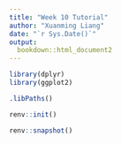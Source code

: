 ```yaml
---
title: "Week 10 Tutorial"
author: "Xuanming Liang"
date: "`r Sys.Date()`"
output:
  bookdown::html_document2
---
```



```r
library(dplyr)
library(ggplot2)
```

```r
.libPaths()
```

```r
renv::init()
```


```r
renv::snapshot()
```



